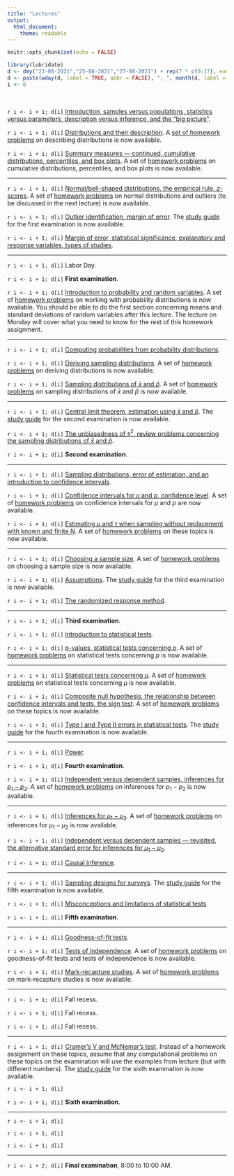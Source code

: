 ---
title: "Lectures"
output: 
  html_document: 
    theme: readable
---

```{r setup, include=FALSE}
knitr::opts_chunk$set(echo = FALSE)
```

```{r, message = FALSE}
library(lubridate)
d <- dmy("23-08-2021","25-08-2021","27-08-2021") + rep(7 * c(0:17), each = 3)
d <- paste(wday(d, label = TRUE, abbr = FALSE), ", ", month(d, label = TRUE), " ", day(d), ".", sep = "")
i <- 0
```

&nbsp;

`r i <- i + 1; d[i]` [Introduction, samples versus populations, statistics versus parameters, description versus inference, and the "big picture"](lecture-08-23-2021.html).

`r i <- i + 1; d[i]` [Distributions and their description](lecture-08-25-2021.html). A [set of homework problems](homework-01.html) on describing distributions is now available.

`r i <- i + 1; d[i]` [Summary measures --- continued, cumulative distributions, percentiles, and box plots](lecture-08-27-2021.html). A set of [homework problems](homework-02.html) on cumulative distributions, percentiles, and box plots is now available.
 
***

`r i <- i + 1; d[i]` [Normal/bell-shaped distributions, the empirical rule, $z$-scores](lecture-08-30-2021.html). A set of [homework problems](homework-03.html) on normal distributions and outliers (to be discussed in the next lecture) is now available. 

`r i <- i + 1; d[i]` [Outlier identification, margin of error](lecture-09-01-2021.html). The [study guide](e1-studyguide.html) for the first examination is now available.

`r i <- i + 1; d[i]` [Margin of error, statistical significance, explanatory and response variables, types of studies](lecture-09-03-2021.html).
 
***

`r i <- i + 1; d[i]` Labor Day.

`r i <- i + 1; d[i]` **First examination**.

`r i <- i + 1; d[i]` [Introduction to probability and random variables](lecture-09-10-2021.html). A set of [homework problems](homework-04.html) on working with probability distributions is now available. You should be able to do the first section concerning means and standard deviations of random variables after this lecture. The lecture on Monday will cover what you need to know for the rest of this homework assignment. 
 
***

`r i <- i + 1; d[i]` [Computing probabilities from probability distributions](lecture-09-13-2021.html). 

`r i <- i + 1; d[i]` [Deriving sampling distributions](lecture-09-15-2021.html). A set of [homework problems](homework-05.html) on deriving distributions is now available.

`r i <- i + 1; d[i]` [Sampling distributions of $\bar{x}$ and $\hat{p}$](lecture-09-17-2021.html). A set of [homework problems](homework-06.html) on sampling distributions of $\bar{x}$ and $\hat{p}$ is now available.
 
***

`r i <- i + 1; d[i]` [Central limit theorem, estimation using $\bar{x}$ and $\hat{p}$](lecture-09-20-2021.html). The [study guide](e2-studyguide.html) for the second examination is now available.

`r i <- i + 1; d[i]` [The unbiasedness of $s^2$, review problems concerning the sampling distributions of $\bar{x}$ and $\hat{p}$](lecture-09-22-2021.html).

`r i <- i + 1; d[i]` **Second examination**.
 
***

`r i <- i + 1; d[i]` [Sampling distributions, error of estimation, and an introduction to confidence intervals](lecture-09-27-2021.html).

`r i <- i + 1; d[i]` [Confidence intervals for $\mu$ and $p$, confidence level](lecture-09-29-2021.html). A set of [homework problems](homework-07.html) on confidence intervals for $\mu$ and $p$ are now available.

`r i <- i + 1; d[i]` [Estimating $\mu$ and $\tau$ when sampling without replacement with known and finite $N$](lecture-10-01-2021.html). A set of [homework problems](homework-08.html) on these topics is now available. 
 
***

`r i <- i + 1; d[i]` [Choosing a sample size](lecture-10-04-2021.html). A set of [homework problems](homework-09.html) on choosing a sample size is now available.

`r i <- i + 1; d[i]` [Assumptions](lecture-10-06-2021.html). The [study guide](e3-studyguide.html) for the third examination is now available.

`r i <- i + 1; d[i]` [The randomized response method](lecture-10-08-2021.html). 
 
***

`r i <- i + 1; d[i]` **Third examination**.

`r i <- i + 1; d[i]` [Introduction to statistical tests](lecture-10-13-2021.html).

`r i <- i + 1; d[i]` [p-values, statistical tests concerning $p$](lecture-10-15-2021.html). A set of [homework problems](homework-10.html) on statistical tests concerning $p$ is now available.
 
***

`r i <- i + 1; d[i]` [Statistical tests concerning $\mu$](lecture-10-18-2021.html). A set of [homework problems](homework-11.html) on statistical tests concerning $\mu$ is now available.

`r i <- i + 1; d[i]` [Composite null hypothesis, the relationship between confidence intervals and tests, the sign test](lecture-10-20-2021.html). A set of [homework problems](homework-12.html) on these topics is now available.

`r i <- i + 1; d[i]` [Type I and Type II errors in statistical tests](lecture-10-22-2021.html). The [study guide](e4-studyguide.html) for the fourth examination is now available. 
 
***

`r i <- i + 1; d[i]` [Power](lecture-10-25-2021.html). 

`r i <- i + 1; d[i]` **Fourth examination**.

`r i <- i + 1; d[i]` [Independent versus dependent samples, inferences for $p_1 - p_2$](lecture-10-29-2021.html). A set of [homework problems](homework-13.html) on inferences for $p_1-p_2$ is now available.
 
***

`r i <- i + 1; d[i]` [Inferences for $\mu_1 - \mu_2$](lecture-11-01-2021.html). A set of [homework problems](homework-14.html) on inferences for $\mu_1 - \mu_2$ is now available.

`r i <- i + 1; d[i]` [Independent versus dependent samples --- revisited, the alternative standard error for inferences for $\mu_1-\mu_2$](lecture-11-03-2021.html). 

`r i <- i + 1; d[i]` [Causal inference](lecture-11-05-2021.html).
 
***

`r i <- i + 1; d[i]` [Sampling designs for surveys](lecture-11-08-2021.html). The [study guide](e5-studyguide.html) for the fifth examination is now available.

`r i <- i + 1; d[i]` [Misconceptions and limitations of statistical tests](lecture-11-10-2021.html).

`r i <- i + 1; d[i]` **Fifth examination**. 
 
***

`r i <- i + 1; d[i]` [Goodness-of-fit tests](lecture-11-15-2021.html).

`r i <- i + 1; d[i]` [Tests of independence](lecture-11-17-2021.html). A set of [homework problems](homework-15.html) on goodness-of-fit tests and tests of independence is now available.
 
`r i <- i + 1; d[i]` [Mark-recapture studies](lecture-11-19-2021.html). A set of [homework problems](homework-16.html) on mark-recapture studies is now available.
 
***

`r i <- i + 1; d[i]` Fall recess.

`r i <- i + 1; d[i]` Fall recess.

`r i <- i + 1; d[i]` Fall recess.
 
***

`r i <- i + 1; d[i]` [Cramer's V and McNemar's test](lecture-11-29-2021.html). Instead of a homework assignment on these topics, assume that any computational problems on these topics on the examination will use the examples from lecture (but with different numbers). The [study guide](e6-studyguide.html) for the sixth examination is now available.

`r i <- i + 1; d[i]` 

`r i <- i + 1; d[i]` **Sixth examination**.
 
***

`r i <- i + 1; d[i]` 

`r i <- i + 1; d[i]` 

`r i <- i + 1; d[i]` 
 
***

`r i <- i + 2; d[i]` **Final examination**, 8:00 to 10:00 AM.


